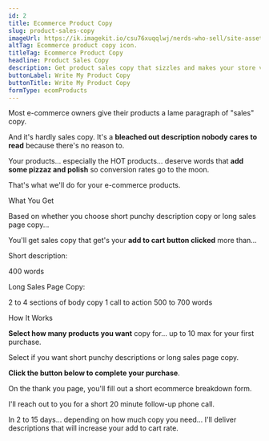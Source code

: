 ```yaml
---
id: 2
title: Ecommerce Product Copy
slug: product-sales-copy
imageUrl: https://ik.imagekit.io/csu76xuqqlwj/nerds-who-sell/site-assets/product-copy-card_SonaWJqpe.png?ik-sdk-version=javascript-1.4.3
altTag: Ecommerce product copy icon.
titleTag: Ecommerce Product Copy
headline: Product Sales Copy
description: Get product sales copy that sizzles and makes your store visitors <strong>click your add to cart button</strong>.
buttonLabel: Write My Product Copy
buttonTitle: Write My Product Copy
formType: ecomProducts
---
```



Most e-commerce owners give their products a lame paragraph of "sales" copy.

And it's hardly sales copy. It's a **bleached out description nobody cares to read** because there's no reason to.

Your products... especially the HOT products... deserve words that **add some pizzaz and polish** so conversion rates go to the moon.

That's what we'll do for your e-commerce products.

<BaseSubhead>What You Get</BaseSubhead>

Based on whether you choose short punchy description copy or long sales page copy...

You'll get sales copy that get's your **add to cart button clicked** more than...

Short description:

<UnorderedList>
  <BaseBullet>400 words</BaseBullet>
</UnorderedList>

Long Sales Page Copy:

<UnorderedList>
  <BaseBullet>2 to 4 sections of body copy</BaseBullet>
  <BaseBullet>1 call to action</BaseBullet>
  <BaseBullet>500 to 700 words</BaseBullet>
</UnorderedList>

<BaseSubhead>How It Works</BaseSubhead>

**Select how many products you want** copy for... up to 10 max for your first purchase.

Select if you want short punchy descriptions or long sales page copy.

**Click the button below to complete your purchase**.

On the thank you page, you'll fill out a short ecommerce breakdown form.

I'll reach out to you for a short 20 minute follow-up phone call.

In 2 to 15 days... depending on how much copy you need... I'll deliver descriptions that will increase your add to cart rate.
